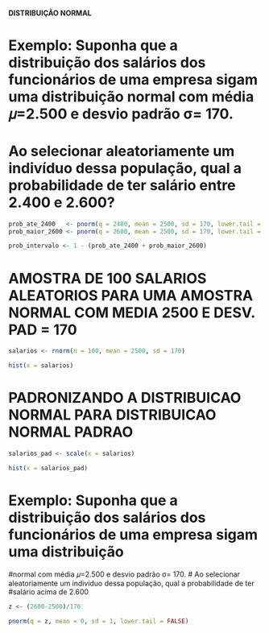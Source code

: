 #### DISTRIBUIÇÃO NORMAL ####

# Exemplo: Suponha que a distribuição dos salários dos funcionários de uma empresa sigam uma distribuição normal com média 𝜇=2.500 e desvio padrão σ= 170.


# Ao selecionar aleatoriamente um indivíduo dessa população, qual a probabilidade de ter salário entre 2.400 e 2.600?

```r

prob_ate_2400   <- pnorm(q = 2400, mean = 2500, sd = 170, lower.tail = TRUE)
prob_maior_2600 <- pnorm(q = 2600, mean = 2500, sd = 170, lower.tail = FALSE)

prob_intervalo <- 1 - (prob_ate_2400 + prob_maior_2600)

```


# AMOSTRA DE 100 SALARIOS ALEATORIOS PARA UMA AMOSTRA NORMAL COM MEDIA 2500 E DESV. PAD = 170
```r

salarios <- rnorm(n = 100, mean = 2500, sd = 170)

hist(x = salarios)

```


# PADRONIZANDO A DISTRIBUICAO NORMAL PARA DISTRIBUICAO NORMAL PADRAO
```r

salarios_pad <- scale(x = salarios) 

hist(x = salarios_pad)

```

# Exemplo: Suponha que a distribuição dos salários dos funcionários de uma empresa sigam uma distribuição
#normal com média 𝜇=2.500 e desvio padrão σ= 170.
# Ao selecionar aleatoriamente um indivíduo dessa população, qual a probabilidade de ter
#salário acima de 2.600 


```r

z <- (2600-2500)/170

pnorm(q = z, mean = 0, sd = 1, lower.tail = FALSE)

```

